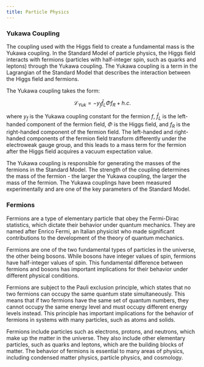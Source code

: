 ```yaml
---
title: Particle Physics
---
```


### Yukawa Coupling

The coupling used with the Higgs field to create a fundamental mass is the Yukawa coupling. In the Standard Model of particle physics, the Higgs field interacts with fermions (particles with half-integer spin, such as quarks and leptons) through the Yukawa coupling. The Yukawa coupling is a term in the Lagrangian of the Standard Model that describes the interaction between the Higgs field and fermions.

The Yukawa coupling takes the form:

$$\mathcal{L}_{Yuk} = -y_f \bar{f}_L \Phi f_R + h.c.$$

where $y_f$ is the Yukawa coupling constant for the fermion $f$, $\bar{f}_L$ is the left-handed component of the fermion field, $\Phi$ is the Higgs field, and $f_R$ is the right-handed component of the fermion field. The left-handed and right-handed components of the fermion field transform differently under the electroweak gauge group, and this leads to a mass term for the fermion after the Higgs field acquires a vacuum expectation value.

The Yukawa coupling is responsible for generating the masses of the fermions in the Standard Model. The strength of the coupling determines the mass of the fermion - the larger the Yukawa coupling, the larger the mass of the fermion. The Yukawa couplings have been measured experimentally and are one of the key parameters of the Standard Model.

### Fermions

Fermions are a type of elementary particle that obey the Fermi-Dirac statistics, which dictate their behavior under quantum mechanics. They are named after Enrico Fermi, an Italian physicist who made significant contributions to the development of the theory of quantum mechanics.

Fermions are one of the two fundamental types of particles in the universe, the other being bosons. While bosons have integer values of spin, fermions have half-integer values of spin. This fundamental difference between fermions and bosons has important implications for their behavior under different physical conditions.

Fermions are subject to the Pauli exclusion principle, which states that no two fermions can occupy the same quantum state simultaneously. This means that if two fermions have the same set of quantum numbers, they cannot occupy the same energy level and must occupy different energy levels instead. This principle has important implications for the behavior of fermions in systems with many particles, such as atoms and solids.

Fermions include particles such as electrons, protons, and neutrons, which make up the matter in the universe. They also include other elementary particles, such as quarks and leptons, which are the building blocks of matter. The behavior of fermions is essential to many areas of physics, including condensed matter physics, particle physics, and cosmology.
